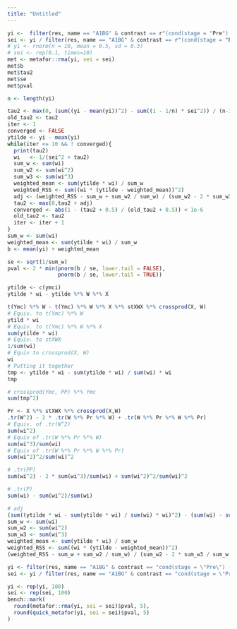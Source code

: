 ```yaml
---
title: "Untitled"
---
```



```r
yi <-  filter(res, name == "A1BG" & contrast == r"(cond(stage = "Pre") - cond(stage = "Normal"))")$lfc
sei <- yi / filter(res, name == "A1BG" & contrast == r"(cond(stage = "Pre") - cond(stage = "Normal"))")$t_statistic
# yi <- rnorm(n = 10, mean = 0.5, sd = 0.3)
# sei <- rep(0.1, times=10)
met <- metafor::rma(yi, sei = sei)
met$b
met$tau2
met$se
met$pval

n <- length(yi)

tau2 <- max(0, (sum((yi - mean(yi))^2) - sum((1 - 1/n) * sei^2)) / (n-1))
old_tau2 <- tau2
iter <- 1
converged <- FALSE
ytilde <- yi - mean(yi)
while(iter <= 10 && ! converged){
  print(tau2)
  wi   <- 1/(sei^2 + tau2)
  sum_w <- sum(wi)
  sum_w2 <- sum(wi^2)
  sum_w3 <- sum(wi^3)
  weighted_mean <- sum(ytilde * wi) / sum_w
  weighted_RSS <- sum((wi * (ytilde - weighted_mean))^2)
  adj <- (weighted_RSS - sum_w + sum_w2 / sum_w) / (sum_w2 - 2 * sum_w3 / sum_w + (sum_w2 / sum_w)^2)
  tau2 <- max(0,tau2 + adj)
  converged <- abs(1 - (tau2 + 0.5) / (old_tau2 + 0.5)) < 1e-6
  old_tau2 <- tau2
  iter <- iter + 1
}
sum_w <- sum(wi)
weighted_mean <- sum(ytilde * wi) / sum_w
b <- mean(yi) + weighted_mean

se <- sqrt(1/sum_w)
pval <- 2 * min(pnorm(b / se, lower.tail = FALSE),
                pnorm(b / se, lower.tail = TRUE))

```


```r
ytilde <- c(ymci)
ytilde * wi - ytilde %*% W %*% X

t(Ymc) %*% W - t(Ymc) %*% W %*% X %*% stXWX %*% crossprod(X, W)
# Equiv. to t(Ymc) %*% W
ytild * wi
# Equiv. to t(Ymc) %*% W %*% X
sum(ytilde * wi)
# Equiv. to stXWX
1/sum(wi)
# Equiv to crossprod(X, W)
wi
# Putting it together
tmp <- ytilde * wi - sum(ytilde * wi) / sum(wi) * wi
tmp

# crossprod(Ymc, PP) %*% Ymc
sum(tmp^2)
```

```r
Pr <- X %*% stXWX %*% crossprod(X,W)
.tr(W^2) - 2 * .tr(W %*% Pr %*% W) + .tr(W %*% Pr %*% W %*% Pr)
# Equiv. of .tr(W^2)
sum(wi^2)
# Equiv of .tr(W %*% Pr %*% W)
sum(wi^3)/sum(wi)
# Equiv of .tr(W %*% Pr %*% W %*% Pr)
sum(wi^2)^2/sum(wi)^2

# .tr(PP)
sum(wi^2) - 2 * sum(wi^3)/sum(wi) + sum(wi^2)^2/sum(wi)^2
```

```r
# .tr(P)
sum(wi) - sum(wi^2)/sum(wi)

# adj
(sum((ytilde * wi - sum(ytilde * wi) / sum(wi) * wi)^2) - (sum(wi) - sum(wi^2)/sum(wi))) / (sum(wi^2) - 2 * sum(wi^3)/sum(wi) + sum(wi^2)^2/sum(wi)^2)
sum_w <- sum(wi)
sum_w2 <- sum(wi^2)
sum_w3 <- sum(wi^3)
weighted_mean <- sum(ytilde * wi) / sum_w
weighted_RSS <- sum((wi * (ytilde - weighted_mean))^2)
(weighted_RSS - sum_w + sum_w2 / sum_w) / (sum_w2 - 2 * sum_w3 / sum_w + (sum_w2 / sum_w)^2)

```


```r
yi <- filter(res, name == "A1BG" & contrast == "cond(stage = \"Pre\") - cond(stage = \"Normal\")")$lfc
sei <- yi / filter(res, name == "A1BG" & contrast == "cond(stage = \"Pre\") - cond(stage = \"Normal\")")$t_statistic

yi <- rep(yi, 100)
sei <- rep(sei, 100)
bench::mark(
  round(metafor::rma(yi, sei = sei)$pval, 5),
  round(quick_metafor(yi, sei = sei)$pval, 5)
)
```

